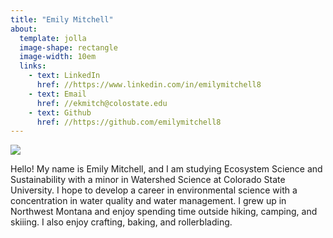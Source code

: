 ```yaml
---
title: "Emily Mitchell"
about: 
  template: jolla
  image-shape: rectangle
  image-width: 10em
  links: 
    - text: LinkedIn
      href: //https://www.linkedin.com/in/emilymitchell8
    - text: Email
      href: //ekmitch@colostate.edu
    - text: Github
      href: //https://github.com/emilymitchell8
---
```


![](images/1ECC5E3D-8234-4D75-AF06-FCC40EDC5E7F_1_105_c.jpeg)

Hello! My name is Emily Mitchell, and I am studying Ecosystem Science and Sustainability with a minor in Watershed Science at Colorado State University. I hope to develop a career in environmental science with a concentration in water quality and water management. I grew up in Northwest Montana and enjoy spending time outside hiking, camping, and skiiing. I also enjoy crafting, baking, and rollerblading.
